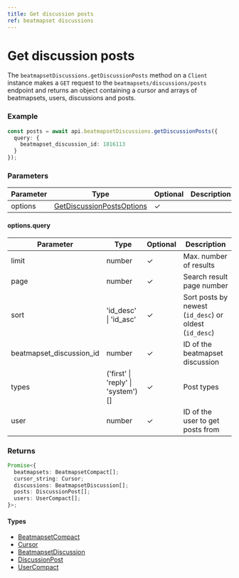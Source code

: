 ```yaml
---
title: Get discussion posts
ref: beatmapset discussions
---
```


# Get discussion posts

The `beatmapsetDiscussions.getDiscussionPosts` method on a `Client` instance makes a `GET` request to the `beatmapsets/discussions/posts` endpoint and returns an object containing a cursor and arrays of beatmapsets, users, discussions and posts.

### Example

```ts
const posts = await api.beatmapsetDiscussions.getDiscussionPosts({
  query: {
    beatmapset_discussion_id: 1816113
  }
});
```

### Parameters

| Parameter | Type                                                                 | Optional | Description |
| --------- | -------------------------------------------------------------------- | -------- | ----------- |
| options   | [GetDiscussionPostsOptions](/references/get-dicussion-posts-options) | ✓        |             |

#### options.query

| Parameter                | Type                               | Optional | Description                                            |
| ------------------------ | ---------------------------------- | -------- | ------------------------------------------------------ |
| limit                    | number                             | ✓        | Max. number of results                                 |
| page                     | number                             | ✓        | Search result page number                              |
| sort                     | 'id_desc' \| 'id_asc'              | ✓        | Sort posts by newest (`id_desc`) or oldest (`id_desc`) |
| beatmapset_discussion_id | number                             | ✓        | ID of the beatmapset discussion                        |
| types                    | ('first' \| 'reply' \| 'system')[] | ✓        | Post types                                             |
| user                     | number                             | ✓        | ID of the user to get posts from                       |

### Returns

```ts
Promise<{
  beatmapsets: BeatmapsetCompact[];
  cursor_string: Cursor;
  discussions: BeatmapsetDiscussion[];
  posts: DiscussionPost[];
  users: UserCompact[];
}>;
```

#### Types

- [BeatmapsetCompact](/references/beatmapset-compact)
- [Cursor](/references/cursor)
- [BeatmapsetDiscussion](/references/beatmapset-discussion)
- [DiscussionPost](/references/discussion-post)
- [UserCompact](/references/user-compact)
